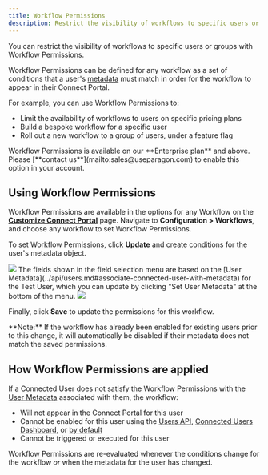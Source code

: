 ```yaml
---
title: Workflow Permissions
description: Restrict the visibility of workflows to specific users or groups with Workflow Permissions.
---
```


You can restrict the visibility of workflows to specific users or groups with Workflow Permissions.

Workflow Permissions can be defined for any workflow as a set of conditions that a user's [metadata](../api/users.md#associate-connected-user-with-metadata) must match in order for the workflow to appear in their Connect Portal.

For example, you can use Workflow Permissions to:

* Limit the availability of workflows to users on specific pricing plans
* Build a bespoke workflow for a specific user
* Roll out a new workflow to a group of users, under a feature flag


<Info>
  Workflow Permissions is available on our **Enterprise plan** and above. Please [**contact us**](mailto:sales@useparagon.com) to enable this option in your account.
</Info>

## Using Workflow Permissions

Workflow Permissions are available in the options for any Workflow on the [**Customize Connect Portal**](connect-portal-customization.md) page. Navigate to **Configuration > Workflows**, and choose any workflow to set Workflow Permissions.

To set Workflow Permissions, click **Update** and create conditions for the user's metadata object.
<Frame>
  <img src="/.gitbook/assets/[Paragon] 2023-02-22 at 03.04.45 PM.png"/>
</Frame>
The fields shown in the field selection menu are based on the [User Metadata](../api/users.md#associate-connected-user-with-metadata) for the Test User, which you can update by clicking "Set User Metadata" at the bottom of the menu.
<Frame>
  <img src="/.gitbook/assets/image (35).png"/>
</Frame>

Finally, click **Save** to update the permissions for this workflow.


<Info>
  **Note:** If the workflow has already been enabled for existing users prior to this change, it will automatically be disabled if their metadata does not match the saved permissions.
</Info>

## How Workflow Permissions are applied

If a Connected User does not satisfy the Workflow Permissions with the [User Metadata](../api/users.md#associate-connected-user-with-metadata) associated with them, the workflow:

* Will not appear in the Connect Portal for this user
* Cannot be enabled for this user using the [Users API](../api/users.md), [Connected Users Dashboard](../monitoring/users.md), or [by default](displaying-workflows.md#default-to-enabled)
* Cannot be triggered or executed for this user

Workflow Permissions are re-evaluated whenever the conditions change for the workflow _or_ when the metadata for the user has changed.

